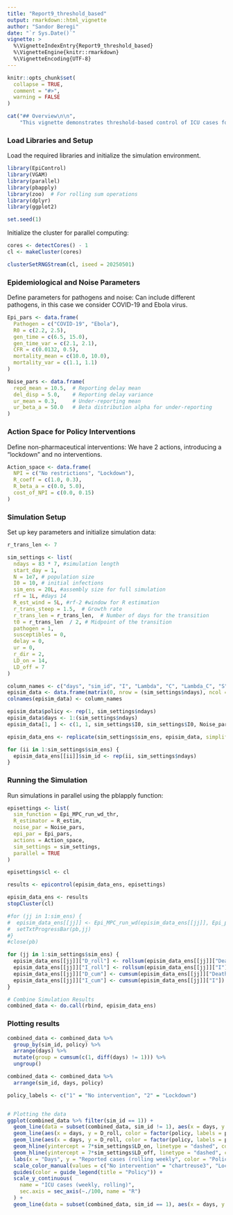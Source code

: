 ```yaml
---
title: "Report9_threshold_based"
output: rmarkdown::html_vignette
author: "Sandor Beregi"
date: "`r Sys.Date()`"
vignette: >
  %\VignetteIndexEntry{Report9_threshold_based}
  %\VignetteEngine{knitr::rmarkdown}
  %\VignetteEncoding{UTF-8}
---
```


```r
knitr::opts_chunk$set(
  collapse = TRUE,
  comment = "#>",
  warning = FALSE
)
```

```r
cat("## Overview\n\n",
    "This vignette demonstrates threshold-based control of ICU cases for COVID-19 \n\n")
```

### Load Libraries and Setup

Load the required libraries and initialize the simulation environment.

```r
library(EpiControl)
library(VGAM)
library(parallel)
library(pbapply)
library(zoo)  # For rolling sum operations
library(dplyr)
library(ggplot2)
```

```r
set.seed(1)
```
Initialize the cluster for parallel computing:

```r
cores <- detectCores() - 1
cl <- makeCluster(cores)

clusterSetRNGStream(cl, iseed = 20250501)
```

### Epidemiological and Noise Parameters

Define parameters for pathogens and noise: Can include different pathogens, in this case we consider COVID-19 and Ebola virus.

```r
Epi_pars <- data.frame(
  Pathogen = c("COVID-19", "Ebola"),
  R0 = c(2.2, 2.5),
  gen_time = c(6.5, 15.0),
  gen_time_var = c(2.1, 2.1),
  CFR = c(0.0132, 0.5),
  mortality_mean = c(10.0, 10.0),
  mortality_var = c(1.1, 1.1)
)

Noise_pars <- data.frame(
  repd_mean = 10.5,  # Reporting delay mean
  del_disp = 5.0,    # Reporting delay variance
  ur_mean = 0.3,     # Under-reporting mean
  ur_beta_a = 50.0   # Beta distribution alpha for under-reporting
)
```

### Action Space for Policy Interventions

Define non-pharmaceutical interventions: We have 2 actions, introducing a "lockdown" and no interventions.

```r
Action_space <- data.frame(
  NPI = c("No restrictions", "Lockdown"),
  R_coeff = c(1.0, 0.3),
  R_beta_a = c(0.0, 5.0),
  cost_of_NPI = c(0.0, 0.15)
)
```

### Simulation Setup

Set up key parameters and initialize simulation data:

```r
r_trans_len <- 7

sim_settings <- list(
  ndays = 83 * 7, #simulation length
  start_day = 1,
  N = 1e7, # population size
  I0 = 10, # initial infections
  sim_ens = 20L, #assembly size for full simulation
  rf = 1L, #days 14
  R_est_wind = 5L, #rf-2 #window for R estimation
  r_trans_steep = 1.5,  # Growth rate
  r_trans_len = r_trans_len,  # Number of days for the transition
  t0 = r_trans_len  / 2, # Midpoint of the transition
  pathogen = 1,
  susceptibles = 0,
  delay = 0,
  ur = 0,
  r_dir = 2,
  LD_on = 14,
  LD_off = 7
)

column_names <- c("days", "sim_id", "I", "Lambda", "C", "Lambda_C", "S", "Deaths", "Re", "Rew", "Rest", "R0est", "policy", "R_coeff")
episim_data <- data.frame(matrix(0, nrow = (sim_settings$ndays), ncol = length(column_names)))
colnames(episim_data) <- column_names

episim_data$policy <- rep(1, sim_settings$ndays)
episim_data$days <- 1:(sim_settings$ndays)
episim_data[1, ] <- c(1, 1, sim_settings$I0, sim_settings$I0, Noise_pars$ur_mean * sim_settings$I0, Noise_pars$ur_mean * sim_settings$I0, sim_settings$N - sim_settings$I0, 0, Epi_pars[1, "R0"], Epi_pars[1, "R0"], 1, 1, 1, 1)

episim_data_ens <- replicate(sim_settings$sim_ens, episim_data, simplify = FALSE)

for (ii in 1:sim_settings$sim_ens) {
  episim_data_ens[[ii]]$sim_id <- rep(ii, sim_settings$ndays)
}
```

### Running the Simulation

Run simulations in parallel using the pblapply function:

```r
episettings <- list(
  sim_function = Epi_MPC_run_wd_thr,
  R_estimator = R_estim,
  noise_par = Noise_pars,
  epi_par = Epi_pars,
  actions = Action_space,
  sim_settings = sim_settings,
  parallel = TRUE
)

episettings$cl <- cl

results <- epicontrol(episim_data_ens, episettings)

episim_data_ens <- results
stopCluster(cl)

#for (jj in 1:sim_ens) {
#  episim_data_ens[[jj]] <- Epi_MPC_run_wd(episim_data_ens[[jj]], Epi_pars, Noise_pars, Action_space, pred_days = pred_days, n_ens = n_ens, ndays = nrow(episim_data), R_est_wind = R_est_wind, pathogen = 1, susceptibles = 0, delay = 0, ur = 0, r_dir = 2, N = N)
#  setTxtProgressBar(pb,jj)
#}
#close(pb)

for (jj in 1:sim_settings$sim_ens) {
  episim_data_ens[[jj]]["D_roll"] <- rollsum(episim_data_ens[[jj]]["Deaths"], 7, fill = NA)
  episim_data_ens[[jj]]["I_roll"] <- rollsum(episim_data_ens[[jj]]["I"], 7, fill = NA)
  episim_data_ens[[jj]]["D_cum"] <- cumsum(episim_data_ens[[jj]]["Deaths"])
  episim_data_ens[[jj]]["I_cum"] <- cumsum(episim_data_ens[[jj]]["I"])
}

# Combine Simulation Results
combined_data <- do.call(rbind, episim_data_ens)
```

### Plotting results

```r

combined_data <- combined_data %>%
  group_by(sim_id, policy) %>%
  arrange(days) %>%
  mutate(group = cumsum(c(1, diff(days) != 1))) %>%
  ungroup()

combined_data <- combined_data %>%
  arrange(sim_id, days, policy)

policy_labels <- c("1" = "No intervention", "2" = "Lockdown")


# Plotting the data
ggplot(combined_data %>% filter(sim_id == 1)) +
  geom_line(data = subset(combined_data, sim_id != 1), aes(x = days, y = D_roll, color = as.factor(sim_id)), alpha = 0.1) +
  geom_line(aes(x = days, y = D_roll, color = factor(policy, labels = policy_labels), group = 1), alpha = 1.0) +
  geom_line(aes(x = days, y = D_roll, color = factor(policy, labels = policy_labels), group = 1), alpha = 1.0, size=0.25) +
  geom_hline(yintercept = 7*sim_settings$LD_on, linetype = "dashed", color = "blue", size=0.25) +
  geom_hline(yintercept = 7*sim_settings$LD_off, linetype = "dashed", color = "purple", size=0.25) +
  labs(x = "Days", y = "Reported cases (rolling weekly", color = "Policy") +
  scale_color_manual(values = c("No intervention" = "chartreuse3", "Lockdown" = "red")) +
  guides(color = guide_legend(title = "Policy")) +
  scale_y_continuous(
    name = "ICU cases (weekly, rolling)",
    sec.axis = sec_axis(~./100, name = "R")
  ) +
  geom_line(data = subset(combined_data, sim_id == 1), aes(x = days, y = 100*Re), color = "darkred", size=0.25, alpha = 1.0)
```
